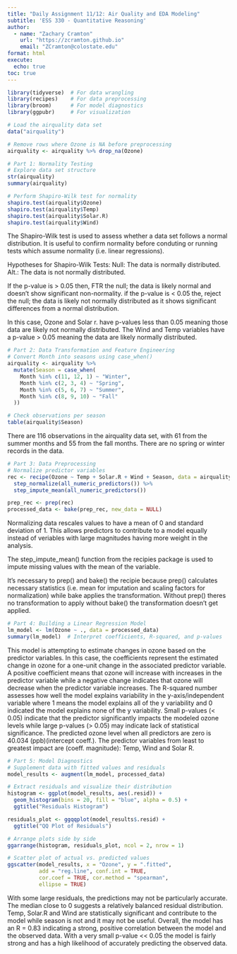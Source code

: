 ```yaml
---
title: "Daily Assignment 11/12: Air Quality and EDA Modeling"
subtitle: 'ESS 330 - Quantitative Reasoning'
author:
  - name: "Zachary Cramton"
    url: "https://zcramton.github.io"
    email: "ZCramton@colostate.edu"
format: html
execute:
  echo: true
toc: true
---
```


```r
library(tidyverse)  # For data wrangling
library(recipes)    # For data preprocessing
library(broom)      # For model diagnostics
library(ggpubr)     # For visualization

# Load the airquality data set
data("airquality")

# Remove rows where Ozone is NA before preprocessing
airquality <- airquality %>% drop_na(Ozone)
```

```r
# Part 1: Normality Testing
# Explore data set structure
str(airquality)
summary(airquality)

# Perform Shapiro-Wilk test for normality
shapiro.test(airquality$Ozone)
shapiro.test(airquality$Temp)
shapiro.test(airquality$Solar.R)
shapiro.test(airquality$Wind)
```
The Shapiro-Wilk test is used to assess whether a data set follows a normal distribution. It is useful to confirm normality before conduting or running tests which assume normality (i.e. linear regressions).

Hypotheses for Shapiro-Wilk Tests:
Null: The data is normally distributed.
Alt.: The data is not normally distributed.

If the p-value is > 0.05 then, FTR the null; the data is likely normal and doesn't show significant non-normality. if the p-value is < 0.05 the, reject the null; the data is likely not normally distributed as it shows significant differences from a normal distribution.

In this case, Ozone and Solar r. have p-values less than 0.05 meaning those data are likely not normally distributed. The Wind and Temp variables have a p-value > 0.05 meaning the data are likely normally distributed.

```r
# Part 2: Data Transformation and Feature Engineering
# Convert Month into seasons using case_when()
airquality <- airquality %>%
  mutate(Season = case_when(
    Month %in% c(11, 12, 1) ~ "Winter",
    Month %in% c(2, 3, 4) ~ "Spring",
    Month %in% c(5, 6, 7) ~ "Summer",
    Month %in% c(8, 9, 10) ~ "Fall"
  ))

# Check observations per season
table(airquality$Season)
```
There are 116 observations in the airquality data set, with 61 from the summer months and 55 from the fall months. There are no spring or winter records in the data.
```r
# Part 3: Data Preprocessing
# Normalize predictor variables
rec <- recipe(Ozone ~ Temp + Solar.R + Wind + Season, data = airquality) %>%
  step_normalize(all_numeric_predictors()) %>%
  step_impute_mean(all_numeric_predictors())

prep_rec <- prep(rec)
processed_data <- bake(prep_rec, new_data = NULL)
```
Normalizing data rescales values to have a mean of 0 and standard deviation of 1. This allows predictors to contribute to a model equally instead of veriables with large magnitudes having more weight in the analysis.

The step_impute_mean() function from the recipies package is used to impute missing values with the mean of the variable.

It's necessary to prep() and bake() the recipie because prep() calculates necessary statistics (i.e. mean for imputation and scaling factors for normalization) while bake applies the transformation. Without prep() theres no transformation to apply without bake() the transformation doesn't get applied.
```r
# Part 4: Building a Linear Regression Model
lm_model <- lm(Ozone ~ ., data = processed_data)
summary(lm_model)  # Interpret coefficients, R-squared, and p-values
```
This model is attempting to estimate changes in ozone based on the predictor variables. In this case, the coefficients represent the estimated change in ozone for a one-unit change in the associated predictor variable. A positive coefficient means that ozone will increase with increases in the predictor variable while a negative change indicates that ozone will decrease when the predictor variable increases. The R-squared number assesses how well the model explains variability in the y-axis/independent variable where 1 means  the model explains all of the y variability and 0 indicated the model explains none of the y variability. Small p-values (< 0.05) indicate that the predictor significantly impacts the modeled ozone levels while large p-values (> 0.05) may indicate lack of statistical significance. The predicted ozone level when all predictors are zero is 40.034 (ppb)(intercept coeff.). The predictor variables from least to greatest impact are (coeff. magnitude): Temp, Wind and Solar R. 

```r
# Part 5: Model Diagnostics
# Supplement data with fitted values and residuals
model_results <- augment(lm_model, processed_data)

# Extract residuals and visualize their distribution
histogram <- ggplot(model_results, aes(.resid)) +
  geom_histogram(bins = 20, fill = "blue", alpha = 0.5) +
  ggtitle("Residuals Histogram")

residuals_plot <- ggqqplot(model_results$.resid) +
  ggtitle("QQ Plot of Residuals")

# Arrange plots side by side
ggarrange(histogram, residuals_plot, ncol = 2, nrow = 1)

# Scatter plot of actual vs. predicted values
ggscatter(model_results, x = "Ozone", y = ".fitted",
          add = "reg.line", conf.int = TRUE,
          cor.coef = TRUE, cor.method = "spearman",
          ellipse = TRUE)

```
With some large residuals, the predictions may not be particularly accurate. The median close to 0 suggests a relatively balanced residual distribution. Temp, Solar.R and Wind are statistically significant and contribute to the model while season is not and it may not be useful. Overall, the model has an R = 0.83 indicating a strong, positive correlation between the model and the observed data. With a very small p-value << 0.05 the model is fairly strong and has a high likelihood of accurately predicting the observed data.